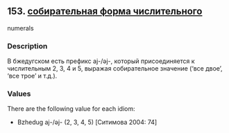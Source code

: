 ## 153. <a href =  'https://agricolamz.github.io/The_Circassian_Isoglosses_Database/153.html' target='_blank'>собирательная форма числительного</a>
numerals

### Description

В бжедугском есть префикс aj-/əj-, который присоединяется к числительным 2, 3, 4 и 5, выражая собирательное значение ('все двое', 'все трое' и т.д.).

### Values
There are the following value for each idiom:

* Bzhedug  aj-/əj- (2, 3, 4, 5) [Ситимова 2004: 74] 

